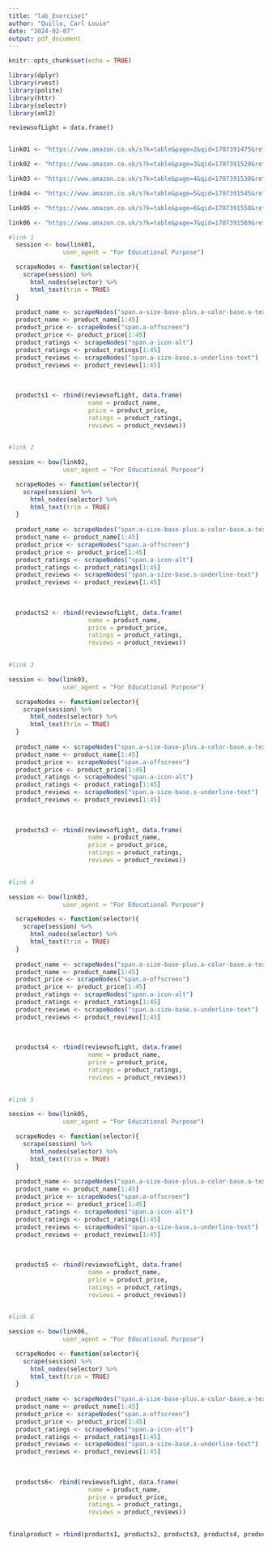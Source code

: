 ```yaml
---
title: "lab_Exercise1"
author: "Quillo, Carl Louie"
date: "2024-02-07"
output: pdf_document
---
```


```r
knitr::opts_chunk$set(echo = TRUE)
```

```r

library(dplyr)
library(rvest)
library(polite)
library(httr)
library(selectr)
library(xml2)

reviewsofLight = data.frame()


link01 <- "https://www.amazon.co.uk/s?k=table&page=2&qid=1707391475&ref=sr_pg_2"

link02 <- "https://www.amazon.co.uk/s?k=table&page=3&qid=1707391520&ref=sr_pg_3"

link03 <- "https://www.amazon.co.uk/s?k=table&page=4&qid=1707391538&ref=sr_pg_4"

link04 <- "https://www.amazon.co.uk/s?k=table&page=5&qid=1707391545&ref=sr_pg_5"

link05 <- "https://www.amazon.co.uk/s?k=table&page=6&qid=1707391558&ref=sr_pg_6"

link06 <- "https://www.amazon.co.uk/s?k=table&page=7&qid=1707391569&ref=sr_pg_7"

```

```r
#link 1
  session <- bow(link01,
               user_agent = "For Educational Purpose")

  scrapeNodes <- function(selector){
    scrape(session) %>%
      html_nodes(selector) %>%
      html_text(trim = TRUE)
  }
  
  product_name <- scrapeNodes("span.a-size-base-plus.a-color-base.a-text-normal")
  product_name <- product_name[1:45]
  product_price <- scrapeNodes("span.a-offscreen")
  product_price <- product_price[1:45]
  product_ratings <- scrapeNodes("span.a-icon-alt")
  product_ratings <- product_ratings[1:45]
  product_reviews <- scrapeNodes("span.a-size-base.s-underline-text")
  product_reviews <- product_reviews[1:45]
  
  
  
  products1 <- rbind(reviewsofLight, data.frame(
                      name = product_name,
                      price = product_price,
                      ratings = product_ratings,
                      reviews = product_reviews))
  
```

```r
#link 2

session <- bow(link02,
               user_agent = "For Educational Purpose")

  scrapeNodes <- function(selector){
    scrape(session) %>%
      html_nodes(selector) %>%
      html_text(trim = TRUE)
  }
  
  product_name <- scrapeNodes("span.a-size-base-plus.a-color-base.a-text-normal")
  product_name <- product_name[1:45]
  product_price <- scrapeNodes("span.a-offscreen")
  product_price <- product_price[1:45]
  product_ratings <- scrapeNodes("span.a-icon-alt")
  product_ratings <- product_ratings[1:45]
  product_reviews <- scrapeNodes("span.a-size-base.s-underline-text")
  product_reviews <- product_reviews[1:45]
  
  
   
  products2 <- rbind(reviewsofLight, data.frame(
                      name = product_name,
                      price = product_price,
                      ratings = product_ratings,
                      reviews = product_reviews))
  
```

```r
#link 3

session <- bow(link03,
               user_agent = "For Educational Purpose")

  scrapeNodes <- function(selector){
    scrape(session) %>%
      html_nodes(selector) %>%
      html_text(trim = TRUE)
  }
  
  product_name <- scrapeNodes("span.a-size-base-plus.a-color-base.a-text-normal")
  product_name <- product_name[1:45]
  product_price <- scrapeNodes("span.a-offscreen")
  product_price <- product_price[1:45]
  product_ratings <- scrapeNodes("span.a-icon-alt")
  product_ratings <- product_ratings[1:45]
  product_reviews <- scrapeNodes("span.a-size-base.s-underline-text")
  product_reviews <- product_reviews[1:45]
  
  
   
  products3 <- rbind(reviewsofLight, data.frame(
                      name = product_name,
                      price = product_price,
                      ratings = product_ratings,
                      reviews = product_reviews))
  
```

```r
#link 4

session <- bow(link03,
               user_agent = "For Educational Purpose")

  scrapeNodes <- function(selector){
    scrape(session) %>%
      html_nodes(selector) %>%
      html_text(trim = TRUE)
  }
  
  product_name <- scrapeNodes("span.a-size-base-plus.a-color-base.a-text-normal")
  product_name <- product_name[1:45]
  product_price <- scrapeNodes("span.a-offscreen")
  product_price <- product_price[1:45]
  product_ratings <- scrapeNodes("span.a-icon-alt")
  product_ratings <- product_ratings[1:45]
  product_reviews <- scrapeNodes("span.a-size-base.s-underline-text")
  product_reviews <- product_reviews[1:45]
  
  
   
  products4 <- rbind(reviewsofLight, data.frame(
                      name = product_name,
                      price = product_price,
                      ratings = product_ratings,
                      reviews = product_reviews))
  
```

```r
#link 5

session <- bow(link05,
               user_agent = "For Educational Purpose")

  scrapeNodes <- function(selector){
    scrape(session) %>%
      html_nodes(selector) %>%
      html_text(trim = TRUE)
  }
  
  product_name <- scrapeNodes("span.a-size-base-plus.a-color-base.a-text-normal")
  product_name <- product_name[1:45]
  product_price <- scrapeNodes("span.a-offscreen")
  product_price <- product_price[1:45]
  product_ratings <- scrapeNodes("span.a-icon-alt")
  product_ratings <- product_ratings[1:45]
  product_reviews <- scrapeNodes("span.a-size-base.s-underline-text")
  product_reviews <- product_reviews[1:45]
  
  
   
  products5 <- rbind(reviewsofLight, data.frame(
                      name = product_name,
                      price = product_price,
                      ratings = product_ratings,
                      reviews = product_reviews))
  
```

```r
#link 6

session <- bow(link06,
               user_agent = "For Educational Purpose")

  scrapeNodes <- function(selector){
    scrape(session) %>%
      html_nodes(selector) %>%
      html_text(trim = TRUE)
  }
  
  product_name <- scrapeNodes("span.a-size-base-plus.a-color-base.a-text-normal")
  product_name <- product_name[1:45]
  product_price <- scrapeNodes("span.a-offscreen")
  product_price <- product_price[1:45]
  product_ratings <- scrapeNodes("span.a-icon-alt")
  product_ratings <- product_ratings[1:45]
  product_reviews <- scrapeNodes("span.a-size-base.s-underline-text")
  product_reviews <- product_reviews[1:45]
  
  
   
  products6<- rbind(reviewsofLight, data.frame(
                      name = product_name,
                      price = product_price,
                      ratings = product_ratings,
                      reviews = product_reviews))
  
```

```r

finalproduct = rbind(products1, products2, products3, products4, products5, products6)


```